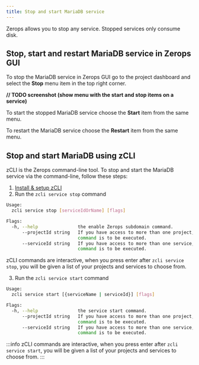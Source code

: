 ```yaml
---
title: Stop and start MariaDB service
---
```


Zerops allows you to stop any service. Stopped services only consume disk.

## Stop, start and restart MariaDB service in Zerops GUI
To stop the MariaDB service in Zerops GUI go to the project dashboard and select the **Stop** menu item in the top right corner.

**// TODO screenshot (show menu with the start and stop items on a service)**

To start the stopped MariaDB service choose the **Start** item from the same menu.

To restart the MariaDB service choose the **Restart** item from the same menu.

## Stop and start MariaDB using zCLI
zCLI is the Zerops command-line tool. To stop and start the MariaDB service via the command-line, follow these steps:
1. [Install & setup zCLI](/references/cli/install)
2. Run the `zcli service stop` command  

```sh
Usage:
  zcli service stop [serviceIdOrName] [flags]

Flags:
  -h, --help               the enable Zerops subdomain command.
      --projectId string   If you have access to more than one project, you must specify the project ID for which the
                           command is to be executed.
      --serviceId string   If you have access to more than one service, you must specify the service ID for which the
                           command is to be executed.
```
zCLI commands are interactive, when you press enter after `zcli service stop`, you will be given a list of your projects and services to choose from.

3. Run the `zcli service start` command  
```sh
Usage:
  zcli service start [{serviceName | serviceId}] [flags]

Flags:
  -h, --help               the service start command.
      --projectId string   If you have access to more than one project, you must specify the project ID for which the
                           command is to be executed.
      --serviceId string   If you have access to more than one service, you must specify the service ID for which the
                           command is to be executed.
```
:::info
zCLI commands are interactive, when you press enter after `zcli service start`, you will be given a list of your projects and services to choose from.
:::
